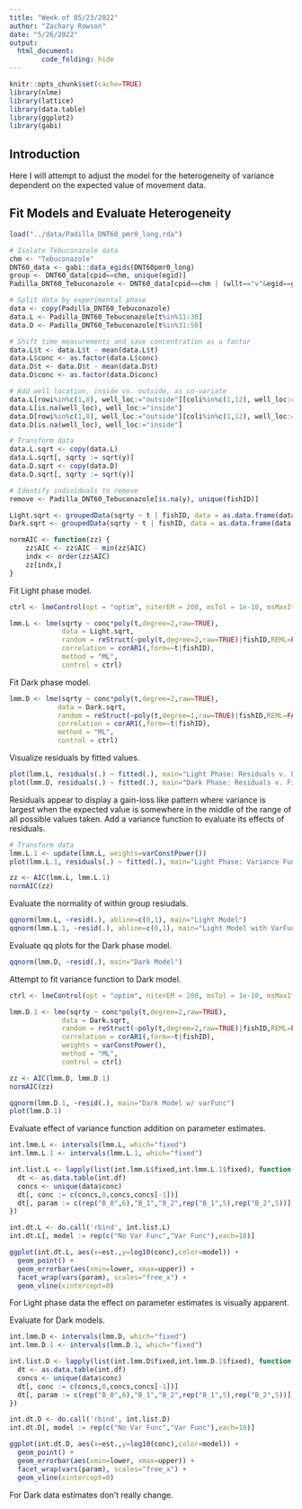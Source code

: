 ```yaml
---
title: "Week of 05/23/2022"
author: "Zachary Rowson"
date: "5/26/2022"
output:
  html_document:
        code_folding: hide
---
```


```r
knitr::opts_chunk$set(cache=TRUE)
library(nlme)
library(lattice)
library(data.table)
library(ggplot2)
library(gabi)
```

## Introduction

Here I will attempt to adjust the model for the heterogeneity of variance dependent on the expected value of movement data.

## Fit Models and Evaluate Heterogeneity

```r
load("../data/Padilla_DNT60_pmr0_long.rda")

# Isolate Tebuconazole data
chm <- "Tebuconazole"
DNT60_data <- gabi::data_egids(DNT60pmr0_long)
group <- DNT60_data[cpid==chm, unique(egid)]
Padilla_DNT60_Tebuconazole <- DNT60_data[cpid==chm | (wllt=="v"&egid==group)]

# Split data by experimental phase
data <- copy(Padilla_DNT60_Tebuconazole)
data.L <- Padilla_DNT60_Tebuconazole[t%in%11:30]
data.D <- Padilla_DNT60_Tebuconazole[t%in%31:50]

# Shift time measurements and save concentration as a factor
data.L$t <- data.L$t - mean(data.L$t)
data.L$conc <- as.factor(data.L$conc)
data.D$t <- data.D$t - mean(data.D$t)
data.D$conc <- as.factor(data.D$conc)

# Add well location, inside vs. outside, as co-variate
data.L[rowi%in%c(1,8), well_loc:="outside"][coli%in%c(1,12), well_loc:="outside"]
data.L[is.na(well_loc), well_loc:="inside"]
data.D[rowi%in%c(1,8), well_loc:="outside"][coli%in%c(1,12), well_loc:="outside"]
data.D[is.na(well_loc), well_loc:="inside"]

# Transform data
data.L.sqrt <- copy(data.L)
data.L.sqrt[, sqrty := sqrt(y)]
data.D.sqrt <- copy(data.D)
data.D.sqrt[, sqrty := sqrt(y)]

# Identify individuals to remove
remove <- Padilla_DNT60_Tebuconazole[is.na(y), unique(fishID)]
```
```r
Light.sqrt <- groupedData(sqrty ~ t | fishID, data = as.data.frame(data.L.sqrt[!(fishID%in%remove)]), order.groups = FALSE)
Dark.sqrt <- groupedData(sqrty ~ t | fishID, data = as.data.frame(data.D.sqrt[!(fishID%in%remove)]), order.groups = FALSE)
```
```r
normAIC <- function(zz) {
    zz$AIC <- zz$AIC - min(zz$AIC)
    indx <- order(zz$AIC)
    zz[indx,]
}
```

Fit Light phase model.

```r
ctrl <- lmeControl(opt = "optim", niterEM = 200, msTol = 1e-10, msMaxIter = 1000, apVar = FALSE)

lmm.L <- lme(sqrty ~ conc*poly(t,degree=2,raw=TRUE),
             data = Light.sqrt,
             random = reStruct(~poly(t,degree=2,raw=TRUE)|fishID,REML=FALSE,pdClass="pdSymm"),
             correlation = corAR1(,form=~t|fishID),
             method = "ML",
             control = ctrl)
```

Fit Dark phase model.

```r
lmm.D <- lme(sqrty ~ conc*poly(t,degree=2,raw=TRUE),
            data = Dark.sqrt,
            random = reStruct(~poly(t,degree=1,raw=TRUE)|fishID,REML=FALSE,pdClass="pdSymm"),
            correlation = corAR1(,form=~t|fishID),
            method = "ML",
            control = ctrl)
```

Visualize residuals by fitted values.

```r
plot(lmm.L, residuals(.) ~ fitted(.), main="Light Phase: Residuals v. Fitted Values Level = 1", abline = 0)
plot(lmm.D, residuals(.) ~ fitted(.), main="Dark Phase: Residuals v. Fitted Values Level = 1", abline = 0)
```

Residuals appear to display a gain-loss like pattern where variance is largest when the expected value is somewhere in the middle of the range of all possible values taken. Add a variance function to evaluate its effects of residuals.

```r
# Transform data
lmm.L.1 <- update(lmm.L, weights=varConstPower())
plot(lmm.L.1, residuals(.) ~ fitted(.), main="Light Phase: Variance Function Added Level = 1", abline = 0)

zz <- AIC(lmm.L, lmm.L.1)
normAIC(zz)
```

Evaluate the normality of within group resiudals.

```r
qqnorm(lmm.L, ~resid(.), abline=c(0,1), main="Light Model")
qqnorm(lmm.L.1, ~resid(.), abline=c(0,1), main="Light Model with VarFunc")
```

Evaluate qq plots for the Dark phase model.

```r
qqnorm(lmm.D, ~resid(.), main="Dark Model")
```

Attempt to fit variance function to Dark model.

```r
ctrl <- lmeControl(opt = "optim", niterEM = 200, msTol = 1e-10, msMaxIter = 10000, apVar = FALSE)

lmm.D.1 <- lme(sqrty ~ conc*poly(t,degree=2,raw=TRUE),
             data = Dark.sqrt,
             random = reStruct(~poly(t,degree=2,raw=TRUE)|fishID,REML=FALSE,pdClass="pdSymm"),
             correlation = corAR1(,form=~t|fishID),
             weights = varConstPower(),
             method = "ML",
             control = ctrl)

zz <- AIC(lmm.D, lmm.D.1)
normAIC(zz)
```

```r
qqnorm(lmm.D.1, ~resid(.), main="Dark Model w/ varFunc")
plot(lmm.D.1)
```

Evaluate effect of variance function addition on parameter estimates.

```r
int.lmm.L <- intervals(lmm.L, which="fixed")
int.lmm.L.1 <- intervals(lmm.L.1, which="fixed")

int.list.L <- lapply(list(int.lmm.L$fixed,int.lmm.L.1$fixed), function(int.df) {
  dt <- as.data.table(int.df)
  concs <- unique(data$conc)
  dt[, conc := c(concs,0,concs,concs[-1])]
  dt[, param := c(rep("B_0",6),"B_1","B_2",rep("B_1",5),rep("B_2",5))]
})

int.dt.L <- do.call('rbind', int.list.L)
int.dt.L[, model := rep(c("No Var Func","Var Func"),each=18)]
```
```r
ggplot(int.dt.L, aes(x=est.,y=log10(conc),color=model)) +
  geom_point() +
  geom_errorbar(aes(xmin=lower, xmax=upper)) +
  facet_wrap(vars(param), scales="free_x") +
  geom_vline(xintercept=0)
```

For Light phase data the effect on parameter estimates is visually apparent.

Evaluate for Dark models.

```r
int.lmm.D <- intervals(lmm.D, which="fixed")
int.lmm.D.1 <- intervals(lmm.D.1, which="fixed")

int.list.D <- lapply(list(int.lmm.D$fixed,int.lmm.D.1$fixed), function(int.df) {
  dt <- as.data.table(int.df)
  concs <- unique(data$conc)
  dt[, conc := c(concs,0,concs,concs[-1])]
  dt[, param := c(rep("B_0",6),"B_1","B_2",rep("B_1",5),rep("B_2",5))]
})

int.dt.D <- do.call('rbind', int.list.D)
int.dt.D[, model := rep(c("No Var Func","Var Func"),each=18)]
```
```r
ggplot(int.dt.D, aes(x=est.,y=log10(conc),color=model)) +
  geom_point() +
  geom_errorbar(aes(xmin=lower, xmax=upper)) +
  facet_wrap(vars(param), scales="free_x") +
  geom_vline(xintercept=0)
```
 
 For Dark data estimates don't really change.
